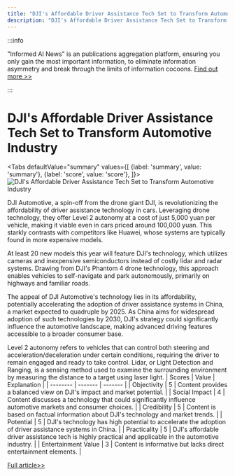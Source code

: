 ```yaml
---
title: "DJI's Affordable Driver Assistance Tech Set to Transform Automotive Industry"
description: "DJI's Affordable Driver Assistance Tech Set to Transform Automotive Industry"
---
```



:::info

"Informed AI News" is an publications aggregation platform, ensuring you only gain the most important information, to eliminate information asymmetry and break through the limits of information cocoons.  [Find out more >>](/)

:::

# DJI's Affordable Driver Assistance Tech Set to Transform Automotive Industry


<Tabs
	defaultValue="summary"
	values={[
	{label: 'summary', value: 'summary'},
	{label: 'score', value: 'score'},
]}>
<TabItem value="summary">
<img
  src="https://image.informedainews.com/2024/06/Eco-os7-1717722914-0.jpg"
  alt="DJI's Affordable Driver Assistance Tech Set to Transform Automotive Industry"
/>



DJI Automotive, a spin-off from the drone giant DJI, is revolutionizing the affordability of driver assistance technology in cars. Leveraging drone technology, they offer Level 2 autonomy at a cost of just 5,000 yuan per vehicle, making it viable even in cars priced around 100,000 yuan. This starkly contrasts with competitors like Huawei, whose systems are typically found in more expensive models.

At least 20 new models this year will feature DJI's technology, which utilizes cameras and inexpensive semiconductors instead of costly lidar and radar systems. Drawing from DJI's Phantom 4 drone technology, this approach enables vehicles to self-navigate and park autonomously, primarily on highways and familiar roads.

The appeal of DJI Automotive's technology lies in its affordability, potentially accelerating the adoption of driver assistance systems in China, a market expected to quadruple by 2025. As China aims for widespread adoption of such technologies by 2030, DJI's strategy could significantly influence the automotive landscape, making advanced driving features accessible to a broader consumer base.

Level 2 autonomy refers to vehicles that can control both steering and acceleration/deceleration under certain conditions, requiring the driver to remain engaged and ready to take control. Lidar, or Light Detection and Ranging, is a sensing method used to examine the surrounding environment by measuring the distance to a target using laser light.
</TabItem>
<TabItem value="score">
	| Scores     | Value   | Explanation |
	| -------- | ------- | ------- |
	| Objectivity  | 5    | Content provides a balanced view on DJI's impact and market potential.    |
	| Social Impact | 4     | Content discusses a technology that could significantly influence automotive markets and consumer choices.    |
	| Credibility    | 5    | Content is based on factual information about DJI's technology and market trends.    |
	| Potential    | 5    | DJI's technology has high potential to accelerate the adoption of driver assistance systems in China.    |
	| Practicality    | 5    | DJI's affordable driver assistance tech is highly practical and applicable in the automotive industry.    |
	| Entertainment Value    | 3    | Content is informative but lacks direct entertainment elements.    |
</TabItem>
</Tabs>

[Full article>>](https://asia.nikkei.com/Business/Automobiles/DJI-drone-tech-helps-Chinese-carmakers-offer-affordable-driver-assist)
